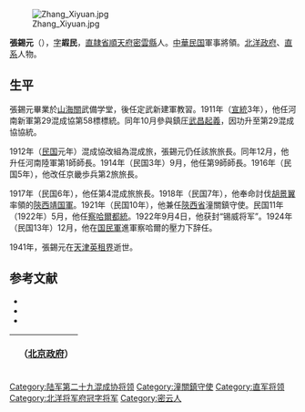 [[File:Zhang_Xiyuan.jpg|thumb]]

'''張錫元'''（{{bd|1870年||1941年|}}），[[表字|字]]'''嘏民'''，[[直隷省|直隷省]][[順天府|順天府]][[密雲縣|密雲縣]]人。[[中華民国|中華民国]]軍事將領。[[北洋政府|北洋政府]]、[[直系軍閥|直系]]人物。

== 生平 ==
張錫元畢業於[[山海關|山海關]]武備学堂，後任定武新建軍教習。1911年（[[宣統|宣統]]3年），他任河南新軍第29混成協第58標標統。同年10月參與鎮圧[[武昌起義|武昌起義]]，因功升至第29混成協協統。

1912年（[[民国紀元|民国]]元年）混成協改組為混成旅，張錫元仍任該旅旅長。同年12月，他升任河南陸軍第1師師長。1914年（民国3年）9月，他任第9師師長。1916年（民国5年），他改任京畿歩兵第2旅旅長。

1917年（民国6年），他任第4混成旅旅長。1918年（民国7年），他奉命討伐[[胡景翼|胡景翼]]率領的[[陝西靖国軍|陝西靖国軍]]。1921年（民国10年），他兼任[[陝西省|陝西省]]潼關鎮守使。民国11年（1922年）5月，他任[[察哈爾都統|察哈爾都統]]。1922年9月4日，他获封“锡威将军”。1924年（民国13年）12月，他在[[西北军|国民軍]]進軍察哈爾的壓力下辞任。

1941年，張錫元在[[天津英租界|天津英租界]]逝世。

== 参考文献 ==
* <span style="font-size:90%;">{{Cite book<!--|和書-->|author = 来新夏|title = 北洋軍閥史 下冊|year = 2000|publisher =  [[南開大学|南開大学]]出版社|isbn = 7-310-01517-7}}</span>
* <span style="font-size:90%;">{{Cite book<!--|和書-->|author = 徐友春主編|title = 民国人物大辞典 増訂版|year = 2007|publisher = 河北人民出版社|isbn = 978-7-202-03014-1}}</span>
* <span style="font-size:90%;">{{Cite book<!--|和書-->|author = 劉寿林 編|title = 民国職官年表|year = 1995|publisher = 中華書局|isbn = 7-101-01320-1}}</span>

{| class="wikitable" style="margin:0 auto"
|- 
!　{{CHN1912}}（[[中华民国北京政府|北京政府]]）
{{先代次代|[[察哈爾省|察哈爾]]都統|<small>1922年5月 - 1924年12月</small>|[[譚慶林|譚慶林]]|[[張之江|張之江]]}}
|}

{{察哈爾行政長官|北}}

{{DEFAULTSORT:Zhang張}}
[[Category:陆军第二十九混成协将领|Category:陆军第二十九混成协将领]]
[[Category:潼關鎮守使|Category:潼關鎮守使]]
[[Category:直军将领|Category:直军将领]]
[[Category:北洋将军府冠字将军|Category:北洋将军府冠字将军]]
[[Category:密云人|Category:密云人]]